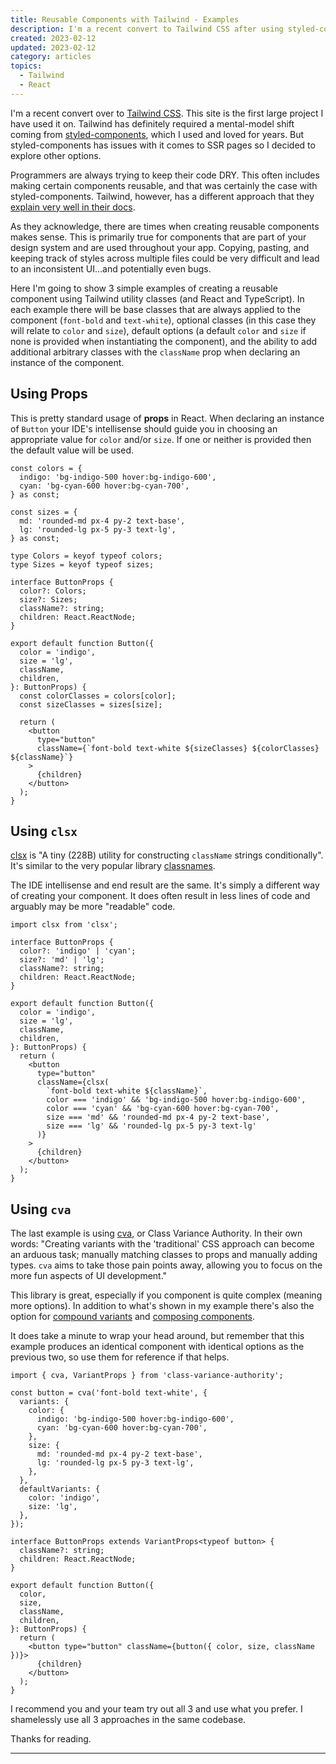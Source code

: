 ```yaml
---
title: Reusable Components with Tailwind - Examples
description: I'm a recent convert to Tailwind CSS after using styled-components for years. Tailwind has a different approach to reusing styles, but acknowledges that creating reusable components makes sense for certain use cases. Here I will demonstrate 3 examples of a reusable component, created with React and TypeScript, and styled with Tailwind utility classes using props, clsx, and cva, respectively.
created: 2023-02-12
updated: 2023-02-12
category: articles
topics:
  - Tailwind
  - React
---
```


I'm a recent convert over to [Tailwind CSS](https://tailwindcss.com/). This site is the first large project I have used it on. Tailwind has definitely required a mental-model shift coming from [styled-components](https://styled-components.com/), which I used and loved for years. But styled-components has issues with it comes to SSR pages so I decided to explore other options.

Programmers are always trying to keep their code DRY. This often includes making certain components reusable, and that was certainly the case with styled-components. Tailwind, however, has a different approach that they [explain very well in their docs](https://tailwindcss.com/docs/reusing-styles).

As they acknowledge, there are times when creating reusable components makes sense. This is primarily true for components that are part of your design system and are used throughout your app. Copying, pasting, and keeping track of styles across multiple files could be very difficult and lead to an inconsistent UI...and potentially even bugs.

Here I'm going to show 3 simple examples of creating a reusable component using Tailwind utility classes (and React and TypeScript). In each example there will be base classes that are always applied to the component (`font-bold` and `text-white`), optional classes (in this case they will relate to `color` and `size`), default options (a default `color` and `size` if none is provided when instantiating the component), and the ability to add additional arbitrary classes with the `className` prop when declaring an instance of the component.

## Using Props

This is pretty standard usage of **props** in React. When declaring an instance of `Button` your IDE's intellisense should guide you in choosing an appropriate value for `color` and/or `size`. If one or neither is provided then the default value will be used.

```tsx title="props.tsx"
const colors = {
  indigo: 'bg-indigo-500 hover:bg-indigo-600',
  cyan: 'bg-cyan-600 hover:bg-cyan-700',
} as const;

const sizes = {
  md: 'rounded-md px-4 py-2 text-base',
  lg: 'rounded-lg px-5 py-3 text-lg',
} as const;

type Colors = keyof typeof colors;
type Sizes = keyof typeof sizes;

interface ButtonProps {
  color?: Colors;
  size?: Sizes;
  className?: string;
  children: React.ReactNode;
}

export default function Button({
  color = 'indigo',
  size = 'lg',
  className,
  children,
}: ButtonProps) {
  const colorClasses = colors[color];
  const sizeClasses = sizes[size];

  return (
    <button
      type="button"
      className={`font-bold text-white ${sizeClasses} ${colorClasses} ${className}`}
    >
      {children}
    </button>
  );
}
```

## Using `clsx`

[clsx](https://github.com/lukeed/clsx) is "A tiny (228B) utility for constructing `className` strings conditionally". It's similar to the very popular library [classnames](https://github.com/JedWatson/classnames).

The IDE intellisense and end result are the same. It's simply a different way of creating your component. It does often result in less lines of code and arguably may be more "readable" code.

```tsx title="clsx.tsx"
import clsx from 'clsx';

interface ButtonProps {
  color?: 'indigo' | 'cyan';
  size?: 'md' | 'lg';
  className?: string;
  children: React.ReactNode;
}

export default function Button({
  color = 'indigo',
  size = 'lg',
  className,
  children,
}: ButtonProps) {
  return (
    <button
      type="button"
      className={clsx(
        `font-bold text-white ${className}`,
        color === 'indigo' && 'bg-indigo-500 hover:bg-indigo-600',
        color === 'cyan' && 'bg-cyan-600 hover:bg-cyan-700',
        size === 'md' && 'rounded-md px-4 py-2 text-base',
        size === 'lg' && 'rounded-lg px-5 py-3 text-lg'
      )}
    >
      {children}
    </button>
  );
}
```

## Using `cva`

The last example is using [cva](https://github.com/joe-bell/cva), or Class Variance Authority. In their own words: "Creating variants with the 'traditional' CSS approach can become an arduous task; manually matching classes to props and manually adding types. `cva` aims to take those pain points away, allowing you to focus on the more fun aspects of UI development."

This library is great, especially if you component is quite complex (meaning more options). In addition to what's shown in my example there's also the option for [compound variants](https://github.com/joe-bell/cva#compound-variants) and [composing components](https://github.com/joe-bell/cva#composing-components).

It does take a minute to wrap your head around, but remember that this example produces an identical component with identical options as the previous two, so use them for reference if that helps.

```tsx title="cva.tsx"
import { cva, VariantProps } from 'class-variance-authority';

const button = cva('font-bold text-white', {
  variants: {
    color: {
      indigo: 'bg-indigo-500 hover:bg-indigo-600',
      cyan: 'bg-cyan-600 hover:bg-cyan-700',
    },
    size: {
      md: 'rounded-md px-4 py-2 text-base',
      lg: 'rounded-lg px-5 py-3 text-lg',
    },
  },
  defaultVariants: {
    color: 'indigo',
    size: 'lg',
  },
});

interface ButtonProps extends VariantProps<typeof button> {
  className?: string;
  children: React.ReactNode;
}

export default function Button({
  color,
  size,
  className,
  children,
}: ButtonProps) {
  return (
    <button type="button" className={button({ color, size, className })}>
      {children}
    </button>
  );
}
```

I recommend you and your team try out all 3 and use what you prefer. I shamelessly use all 3 approaches in the same codebase.

Thanks for reading.

---

<LastUpdated updated={updated} />
